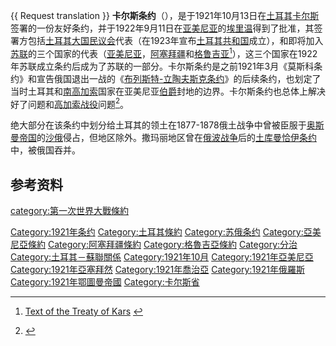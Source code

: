 {{ Request translation }}
{{Infobox Treaty
|name                = 卡尔斯条约
|long_name           =
|image               = TreatyofKarsMap.jpg
|image_width         = 300px
|caption             = 卡尔斯条约划定的边界<br><small>上方粗虚线为划定后的土苏边界，下方细虚线为沙俄时期边界</small>
|type                = 和平条约
|date_drafted        =
|date_signed         = 1921年10月13日
|location_signed     = {{flag|土耳其}}[[卡爾斯_(卡爾斯省)|卡尔斯]]
|date_sealed         =
|date_effective      =
|condition_effective =
|date_expiration     =
|signatories         =  {{flag|Turkey}}<br>{{flag|Armenian SSR}}<br> {{flag|Azerbaijan SSR}}<br>{{flag|Georgian SSR}}
|parties             =
|depositor           =
|languages           =[[土耳其语|土耳其语]]、[[俄语|俄语]]
|website             =
|wikisource          = Treaty of Kars
}}
{{亚美尼亚历史}}
'''卡尔斯条约'''（{{lang-ru|'''Карсский договор'''}}），是于1921年10月13日在[[土耳其|土耳其]][[卡爾斯_(卡爾斯省)|卡尔斯]]签署的一份友好条约，并于1922年9月11日在[[亚美尼亚|亚美尼亚]]的[[埃里温|埃里温]]得到了批准，其签署方包括[[土耳其大国民议会|土耳其大国民议会]]代表（在1923年宣布[[土耳其共和国|土耳其共和国]]成立），和即将加入[[苏联|苏联]]的三个国家的代表（[[亚美尼亚|亚美尼亚]]，[[阿塞拜疆|阿塞拜疆]]和[[格鲁吉亚|格鲁吉亚]]<ref name="kars=text">{{ru icon}} [http://www.amsi.ge/istoria/sab/yarsi.html Text of the Treaty of Kars] {{Wayback|url=http://www.amsi.ge/istoria/sab/yarsi.html |date=20070424044332 }}</ref>），这三个国家在1922年苏联成立条约后成为了苏联的一部分。卡尔斯条约是之前1921年3月《莫斯科条约》和宣告俄国退出一战的《[[布列斯特-立陶夫斯克条约|布列斯特-立陶夫斯克条约]]》的后续条约，也划定了当时土耳其和[[南高加索|南高加索]]国家在亚美尼亚[[伯爵|伯爵]]封地的边界。卡尔斯条约也总体上解决好了{{le|萨达拉巴战役|Battle of Sardarabad}}问题和[[高加索战役_(第一次世界大战)|高加索战役]]问题<ref>{{Cite web |url=http://groong.usc.edu/treaties/kars.html |title=English translation of the Treaty of Kars |access-date=2013-10-13 |archive-url=https://web.archive.org/web/20171012050438/http://groong.usc.edu/treaties/kars.html |archive-date=2017-10-12 |dead-url=yes }}</ref>。

绝大部分在该条约中划分给土耳其的领土在1877-1878俄土战争中曾被臣服于[[奥斯曼帝国|奥斯曼帝国]]的[[沙俄|沙俄]]侵占，但{{tsl|en|Surmali|撒玛丽}}地区除外。撒玛丽地区曾在[[俄罗斯-波斯战争_(1826–28)|俄波战争]]后的[[土库曼恰伊条约|土库曼恰伊条约]]中，被俄国吞并。

==参考资料==
{{Reflist|2}}

{{第一次世界大战条约}}
{{亞塞拜然共產主義}}
{{Authority control}}

{{DEFAULTSORT:Kars}}
[[Category:1921年条约|Category:1921年条约]]
[[category:第一次世界大戰條約|category:第一次世界大戰條約]]
[[Category:土耳其條約|Category:土耳其條約]]
[[Category:苏俄条约|Category:苏俄条约]]
[[Category:亞美尼亞條約|Category:亞美尼亞條約]]
[[Category:阿塞拜疆條約|Category:阿塞拜疆條約]]
[[Category:格魯吉亞條約|Category:格魯吉亞條約]]
[[Category:分治|Category:分治]]
[[Category:土耳其－蘇聯關係|Category:土耳其－蘇聯關係]]
[[Category:1921年10月|Category:1921年10月]]
[[Category:1921年亞美尼亞|Category:1921年亞美尼亞]]
[[Category:1921年亞塞拜然|Category:1921年亞塞拜然]]
[[Category:1921年喬治亞|Category:1921年喬治亞]]
[[Category:1921年俄羅斯|Category:1921年俄羅斯]]
[[Category:1921年鄂圖曼帝國|Category:1921年鄂圖曼帝國]]
[[Category:卡尔斯省|Category:卡尔斯省]]